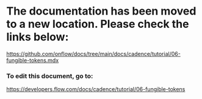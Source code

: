 # The documentation has been moved to a new location. Please check the links below:

https://github.com/onflow/docs/tree/main/docs/cadence/tutorial/06-fungible-tokens.mdx

### To edit this document, go to:

https://developers.flow.com/docs/cadence/tutorial/06-fungible-tokens

